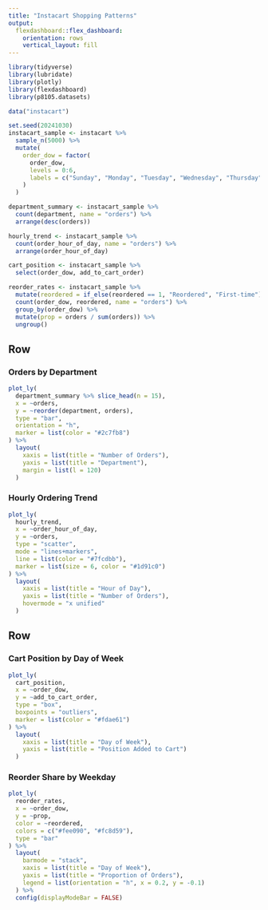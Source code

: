 ```yaml
---
title: "Instacart Shopping Patterns"
output:
  flexdashboard::flex_dashboard:
    orientation: rows
    vertical_layout: fill
---
```


```r
library(tidyverse)
library(lubridate)
library(plotly)
library(flexdashboard)
library(p8105.datasets)

data("instacart")

set.seed(20241030)
instacart_sample <- instacart %>%
  sample_n(5000) %>%
  mutate(
    order_dow = factor(
      order_dow,
      levels = 0:6,
      labels = c("Sunday", "Monday", "Tuesday", "Wednesday", "Thursday", "Friday", "Saturday")
    )
  )

department_summary <- instacart_sample %>%
  count(department, name = "orders") %>%
  arrange(desc(orders))

hourly_trend <- instacart_sample %>%
  count(order_hour_of_day, name = "orders") %>%
  arrange(order_hour_of_day)

cart_position <- instacart_sample %>%
  select(order_dow, add_to_cart_order)

reorder_rates <- instacart_sample %>%
  mutate(reordered = if_else(reordered == 1, "Reordered", "First-time")) %>%
  count(order_dow, reordered, name = "orders") %>%
  group_by(order_dow) %>%
  mutate(prop = orders / sum(orders)) %>%
  ungroup()
```

Row {data-height=350}
-------------------------------------

### Orders by Department

```r
plot_ly(
  department_summary %>% slice_head(n = 15),
  x = ~orders,
  y = ~reorder(department, orders),
  type = "bar",
  orientation = "h",
  marker = list(color = "#2c7fb8")
) %>%
  layout(
    xaxis = list(title = "Number of Orders"),
    yaxis = list(title = "Department"),
    margin = list(l = 120)
  )
```

### Hourly Ordering Trend

```r
plot_ly(
  hourly_trend,
  x = ~order_hour_of_day,
  y = ~orders,
  type = "scatter",
  mode = "lines+markers",
  line = list(color = "#7fcdbb"),
  marker = list(size = 6, color = "#1d91c0")
) %>%
  layout(
    xaxis = list(title = "Hour of Day"),
    yaxis = list(title = "Number of Orders"),
    hovermode = "x unified"
  )
```

Row {data-height=350}
-------------------------------------

### Cart Position by Day of Week

```r
plot_ly(
  cart_position,
  x = ~order_dow,
  y = ~add_to_cart_order,
  type = "box",
  boxpoints = "outliers",
  marker = list(color = "#fdae61")
) %>%
  layout(
    xaxis = list(title = "Day of Week"),
    yaxis = list(title = "Position Added to Cart")
  )
```

### Reorder Share by Weekday

```r
plot_ly(
  reorder_rates,
  x = ~order_dow,
  y = ~prop,
  color = ~reordered,
  colors = c("#fee090", "#fc8d59"),
  type = "bar"
) %>%
  layout(
    barmode = "stack",
    xaxis = list(title = "Day of Week"),
    yaxis = list(title = "Proportion of Orders"),
    legend = list(orientation = "h", x = 0.2, y = -0.1)
  ) %>%
  config(displayModeBar = FALSE)
```
